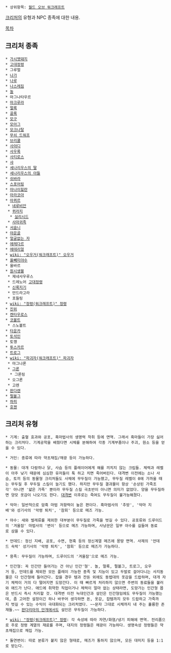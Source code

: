 * 상위항목: [[월드 오브 워크래프트]]

[[크리처]]의 유형과 NPC 종족에 대한 내용.

[[목차]]
== 크리처 종족 ==
 * [[가시멧돼지]]
 * [[고대정령]]
 * 그루멀
 * [[나가]]
 * [[나루]]
 * [[나스레짐]]
 * [[놀]]
 * 마그나타우르
 * [[마크루라]]
 * [[멀록]]
 * [[골록]]
 * [[모구]]
 * [[모아그]]
 * [[모크나탈]]
 * [[무쇠 드워프]]
 * [[브리쿨]]
 * [[사야디]]
 * [[사우록]]
 * [[사티로스]]
 * [[샤(워크래프트)|샤]]
 * [[드라이어드|세나리우스의 딸]]
 * [[키퍼 오브 그로브|세나리우스의 아들]]
 * [[쉬바라]]
 * [[스포어링]]
 * [[아나이힐란]]
 * [[아라코아]]
 * [[아퀴르]]
  * [[네루비안]]
  * [[퀴라지]]
   * [[실리시드]]
  * [[사마귀족]]
 * [[서슬니]]
 * [[야운골]]
 * [[얼굴없는 자]]
 * [[에레다르]]
 * [[에테리얼]]
 * [[wiki: "오우거(워크래프트)" 오우거]]
 * [[올빼미야수]]
 * 울바르
 * [[원시생물]]
  * 제네사우루스
  * 드레노어 [[고대정령]]
  * [[신록지기]]
  * 만드라고라
  * 포들링
 * [[wiki: "정령(워크래프트)" 정령]]
 * [[진위]]
 * [[켄타우로스]]
 * [[코볼트]]
  * 스노볼트
 * [[타운카]]
 * [[토석인]]
 * 토깽
 * [[투스카르]]
 * [[트로그]]
 * [[wiki: "파괴자(워크래프트)" 파괴자]]
  * 마그나론
  * [[그론]]
   * 그론링
  * 오그론
  * 고렌
 * [[판다렌]]
 * [[펄볼그]]
 * [[하피]]
 * [[호젠]]

== 크리처 유형 ==
 * 기계: 출혈 효과와 공포, 흑마법사의 생명력 착취 등에 면역. 그래서 흑마들이 가장 싫어하는 크리처다. 기계공학을 배웠다면 시체를 분해하여 각종 기계부품이나 주괴, 원소 등을 얻을 수 있다.

 * 거인: 종류에 따라 약초채집/채광 등이 가능하다.

 * 동물: 대개 다람쥐나 닭, 사슴 등의 플레이어에게 해를 끼치지 않는 크립들. 체력과 레벨이 아주 낮기 때문에 심심한 유저들이 툭 하고 치면 죽어버린다. 대격변 이전에는 소나 사슴, 토끼 등의 동물형 크리처들도 사체에 무두질이 가능했고, 무두질 레벨이 0에 가까울 때는 무두질 후 무두질 스킬이 늘기도 했다. 하지만 무두질 결과물이 항상 '손상된 가죽조각' 아니면 '얇은 가죽' 뿐이라 무두질 스킬 극초반이 아니면 의미가 없었다. 양을 무두질하면 양모 옷감이 나오기도 한다. [[대격변]] 이후로는 죽여도 무두질이 불가능해졌다.

 * 악마: 일반적으로 암흑 마법 저항력이 높은 편이다. 흑마법사의 '추방', '악마 지배'와 성기사의 '악령 퇴치', '참회' 등으로 메즈 가능.

 * 야수: 새와 벌레류를 제외한 대부분이 무두질로 가죽을 벗길 수 있다. 공포류와 드루이드의 '겨울잠' 마법사의 '변이' 등으로 메즈 가능하며, 사냥꾼은 일부 야수를 길들여 동료로 삼을 수 있다.

 * 언데드: 정신 지배, 공포, 수면, 현혹 등의 정신계열 메즈에 몽땅 면역. 사제의 '언데드 속박' 성기사의 '악령 퇴치', '참회' 등으로 메즈가 가능하다.

 * 용족: 무두질이 가능하며, 드루이드의 '겨울잠'으로 메즈 가능.

 * 인간형: 꼭 인간만 들어가는 건 아닌 인간'형'. 놀, 멀록, 펄볼그, 트로그, 오우거 등, 언데드를 제외한 모든 플레이 가능한 종족 및 지능이 있고 두발로 걸어다니는 사지동물은 다 인간형에 들어간다. 잡을 경우 템과 잔돈 외에도 동렙대의 옷감을 드랍하며, 대개 자기 체력이 거의 다 떨어지면 도망간다. 이 때 빠르게 처리하지 않으면 주변의 동료들을 불러와 애드가 난다. 애드에 취약한 직업이거나 체력이 얼마 없는 상태라면, 도망가는 인간형 몹은 반드시 즉시 처리할 것. 대격변 이전 늑대인간과 설인은 인간형임에도 무두질이 가능했는데, 좀 고어한 설정이긴 하나 바꾸어 생각하면 돈, 옷감, 잡템까지 모두 드랍하고 가죽까지 벗길 수 있는 수익이 극대화되는 크리처였다. ~~문자 그대로 시체까지 내 주는 휼륭한 존재들.~~ [[판다리아의 안개]]에서도 설인은 무두질이 가능하다.

 * [[wiki: "정령(워크래프트)" 정령]]: 각 속성에 따라 자연/화염/냉기 피해에 면역. 전리품으로 주로 정령 계열의 재료를 주며, 대지의 정령들은 채광이 가능하다. 생명속성 정령들은 약초채집으로 채집 가능.

 * 돌연변이: 따로 분류가 붙지 않은 형태로, 메즈가 통하지 않으며, 모든 대미지 등을 1:1로 받는다.
